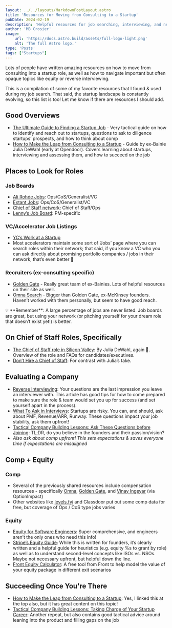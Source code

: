 ```yaml
---
layout: ../../layouts/MarkdownPostLayout.astro
title: 'Resources for Moving from Consulting to a Startup'
pubDate: 2024-02-19
description: 'Helpful resources for job searching, interviewing, and negotiating to move from consulting to startups.'
author: 'MB Crosier'
image:
    url: 'https://docs.astro.build/assets/full-logo-light.png'
    alt: 'The full Astro logo.'
type: 'Posts'
tags: ["Startups"]
---
```



Lots of people have written amazing resources on how to move from consulting into a startup role, as well as how to navigate important but often opaque topics like equity or reverse interviewing.

This is a compilation of some of my favorite resources that I found & used during my job search. That said, the startup landscape is constantly evolving, so this list is too! Let me know if there are resources I should add.

## Good Overviews

- [The Ultimate Guide to Finding a Startup Job](https://www.vinayiyengar.com/job-guide/) - Very tactical guide on how to identify and reach out to startups, questions to ask to diligence startups’ prospects, and how to think about comp
- [How to Make the Leap from Consulting to a Startup](https://www.medium.com/future-vision/how-to-make-the-leap-from-consulting-to-a-startup-ee02fd80dbf7) - Guide by ex-Bainie Julia DeWahl (early at Opendoor). Covers learning about startups, interviewing and assessing them, and how to succeed on the job

## Places to Look for Roles

### Job Boards

- [Ali Rohde Jobs](https://www.alirohdejobs.substack.com/): Ops/CoS/Generalist/VC
- [Extant Jobs](https://www.extantjobs.substack.com/): Ops/CoS/Generalist/VC
- [Chief of Staff network](https://www.chiefofstaff.network/jobs): Chief of Staff/Ops
- [Lenny’s Job Board](https://www.lennysjobs.com/): PM-specific

### VC/Accelerator Job Listings

- [YC’s Work at a Startup](https://www.workatastartup.com/)
- Most accelerators maintain some sort of ‘Jobs’ page where you can search roles within their network; that said, if you know a VC who you can ask directly about promising portfolio companies / jobs in their network, that’s even better 🙂

### Recruiters (ex-consulting specific)

- [Golden Gate](https://www.goldengaterecruits.com/) - Really great team of ex-Bainies. Lots of helpful resources on their site as well.
- [Omna Search](https://www.omnasearch.com/) - Bigger than Golden Gate, ex-McKinsey founders. Haven’t worked with them personally, but seem to have good reach.

<Aside type="info">
  💡 **Remember**: A large percentage of jobs are never listed. Job boards are great, but using your network (or pitching yourself for your dream role that doesn’t exist yet!) is better.
</Aside>

## On Chief of Staff Roles, Specifically

- [The Chief of Staff role in Silicon Valley](https://www.medium.com/chiefofstaffnetwork/the-chief-of-staff-role-in-silicon-valley-182eb93e636e): By Julia DeWahl, again 🙂. Overview of the role and FAQs for candidates/executives.
- [Don’t Hire a Chief of Staff](https://www.nmoryl.com/dont-hire-a-chief-of-staff-b65c16d56eac): For contrast with Julia’s take.

## Evaluating a Company

- [Reverse Interviewing](https://www.reforge.com/blog/reverse-interview): Your questions are the last impression you leave an interviewer with. This article has good tips for how to come prepared to make sure the role & team would set you up for success (and set yourself apart in the process).
- [What To Ask in Interviews](https://wwww.posthog.com/founders/what-to-ask-in-interviews): Startups are risky. You can, and should, ask about PMF, Revenue/ARR, Runway. These questions impact your job stability, ask them upfront!
- [Tactical Company Building Lessons: Ask These Questions before Joining](https://review.firstround.com/23-tactical-company-building-lessons-learned-from-scaling-stripe-and-notion#3-ask-these-questions-before-joining-a-startup): TL;DR, do you believe in the founders and their passion/vision?
- _Also ask about comp upfront! This sets expectations & saves everyone time if expectations are misaligned_

## Comp + Equity

### Comp

- Several of the previously shared resources include compensation resources - specifically [Omna](https://www.omnasearch.com/2022-startup-compensation-guide), [Golden Gate](https://www.goldengaterecruits.substack.com/), and [Vinay Ingeyar](https://www.vinayiyengar.com/job-guide/) (via OptionImpact)
 - Other websites like [levels.fyi](http://www.levels.fyi) and Glassdoor put out some comp data for free, but coverage of Ops / CoS type jobs varies

### Equity

- [Equity for Software Engineers](https://blog.pragmaticengineer.com/equity-for-software-engineers/): Super comprehensive, and engineers aren’t the only ones who need this info!
- [Stripe’s Equity Guide](https://www.stripe.com/guides/equity-for-employees): While this is written for founders, it’s clearly written and a helpful guide for heuristics (e.g. equity %s to grant by role) as well as to understand second-level concepts like ISOs vs. NSOs. Maybe not necessary upfront, but helpful down the line.
- [Front Equity Calculator](https://comp.data.front.app/): A free tool from Front to help model the value of your equity package in different exit scenarios

## Succeeding Once You're There
- [How to Make the Leap from Consulting to a Startup](https://www.medium.com/future-vision/how-to-make-the-leap-from-consulting-to-a-startup-ee02fd80dbf7): Yes, I linked this at the top also, but it has great content on this topic! 
- [Tactical Company Building Lessons: Taking Charge of Your Startup Career](https://review.firstround.com/23-tactical-company-building-lessons-learned-from-scaling-stripe-and-notion#taking-charge-of-your-startup-career): Another repeat, but also contains good tactical advice around leaning into the product and filling gaps on the job